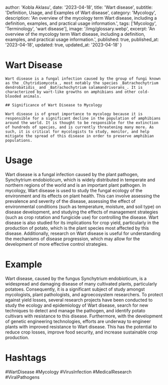
  author: 'Kobla Aklasu',
  date: '2023-04-18',
  title: 'Wart disease',
  subtitle: 'Definition, Usage, and Examples of Wart disease',
  category: 'Mycology',
  description: 'An overview of the mycology term Wart disease, including a definition, examples, and practical usage information.',
  tags: ['Mycology', 'Terminology', 'wart disease'],
  image: '/img/glossary.webp',
  excerpt: 'An overview of the mycology term Wart disease, including a definition, examples, and practical usage information.',
  published: true,
  published_at: '2023-04-18',
  updated: true,
  updated_at: '2023-04-18'
}




# Wart Disease
    
    Wart disease is a fungal infection caused by the group of fungi known as the _Chytridiomycota_, most notably the species _Batrachochytrium dendrobatidis_ and _Batrachochytrium salamandrivorans_. It is characterized by wart-like growths on amphibians and other cold-blooded animals. 
    
    ## Significance of Wart Disease to Mycology
    
    Wart disease is of great importance to mycology because it is responsible for a significant decline in the population of amphibians around the world. It is thought to be responsible for the extinction of hundreds of species, and is currently threatening many more. As such, it is critical for mycologists to study, monitor, and help mitigate the spread of this disease in order to preserve amphibian populations.

# Usage

Wart disease is a fungal infection caused by the plant pathogen, Synchytrium endobioticum, which is widely distributed in temperate and northern regions of the world and is an important plant pathogen. In mycology, Wart disease is used to study the fungal ecology of the environment and its effects on plant health. This can involve assessing the prevalence and severity of the disease, assessing the effect of environmental conditions (such as temperature, moisture, and soil type) on disease development, and studying the effects of management strategies (such as crop rotation and fungicide use) for controlling the disease. Wart disease is also studied for its implications for crop yield, particularly in the production of potato, which is the plant species most affected by this disease. Additionally, research on Wart disease is useful for understanding the mechanisms of disease progression, which may allow for the development of more effective control strategies.

# Example

Wart disease, caused by the fungus Synchytrium endobioticum, is a widespread and damaging disease of many cultivated plants, particularly potatoes. Consequently, it is a significant subject of study amongst mycologists, plant pathologists, and agroecosystem researchers. To protect against yield losses, several research projects have been conducted to study the ecology and epidemiology of Wart disease, search for new techniques to detect and manage the pathogen, and identify potato cultivars with resistance to this disease. Furthermore, with the development of genetic engineering technologies, efforts are underway to engineer plants with improved resistance to Wart disease. This has the potential to reduce crop losses, improve food security, and increase sustainable crop production.

# Hashtags

#WartDisease #Mycology #VirusInfection #MedicalResearch #ViralPathogens

